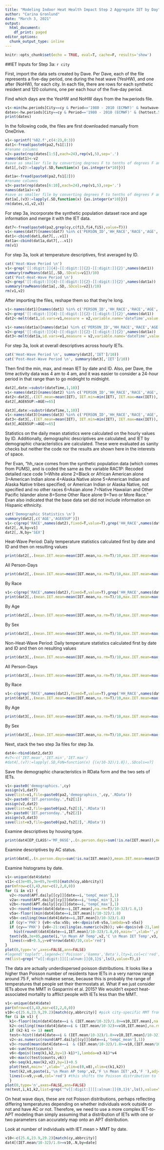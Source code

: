 ---
title: "Modeling Indoor Heat Health Impact Step 2 Aggregate IET by Day"
author: "Carina Gronlund"
date: "March 3, 2021"
output:
  html_document:
    df_print: paged
editor_options:
  chunk_output_type: inline
---

```{r, include=FALSE}
knitr::opts_chunk$set(echo = TRUE, eval=T, cache=F, results='show')
```

##IET Inputs for Step 3a: `r city`

First, import the data sets created by Dave. Per Dave, each of the file represents a five-day period, one during the heat wave (YesHW), and one after (NoHW), for each city. In each file, there are rows for each synthetic resident and 120 columns, one per each hour of the five-day period.

Find which days are the YesHW and NoHW days from the hw.periods file.
```{r, results='show'}
v1<-min(hw.periods[City==cy & Period=='1980 - 2010 (ECMWF)' & heatwave=='post',date]) #the day after the heatwave
dates<-hw.periods[City==cy & Period=='1980 - 2010 (ECMWF)' & (hottest.5.days.GCM==T | date>v1),date]
print(dates)
```

In the following code, the files are first downloaded manually from OneDrive.
```{r}
v1<-sprintf('%02.f',c(4:23,0:3))
dat1<-fread(paste0(pa2,fs1[1]))
#rename columns
v2<-paste(rep(dates[1:5],each=24),rep(v1,5),sep='.')
names(dat1)<-v2
#save as smaller file by converting degrees F to tenths of degrees F and converting to integer
dat1[,(v2):=lapply(.SD,function(x) {as.integer(x*10)})]

dat1a<-fread(paste0(pa2,fs1[2]))
#rename columns
v3<-paste(rep(dates[6:10],each=24),rep(v1,5),sep='.')
names(dat1a)<-v3
#save as smaller file by converting degrees F to tenths of degrees F and converting to integer
dat1a[,(v3):=lapply(.SD,function(x) {as.integer(x*10)})]
rm(dates,v1,v2,v3)
```

For step 3a, incorporate the synthetic population dataset race and age information and merge it with the IET data.
```{r}
dat7<-fread(paste0(pa2,grep(cy,c(fi3,fi4,fi5),value=T)))
v1<-names(dat7)[names(dat7) %in% c('PERSON_ID','HH_RACE','RACE','AGE','SEX','AC_STATUS','EP_CLASS','HH_INCOME','OCC')]
dat1<-cbind(dat1,dat7[,..v1])
dat1a<-cbind(dat1a,dat7[,..v1])
rm(v1)
```

For step 3a, look at temperature descriptives, first averaged by ID.
```{r, echo=F}
cat('Heat-Wave Period \n')
v1<-grep('[[:digit:]]{4}-[[:digit:]]{2}-[[:digit:]]{2}',names(dat1))
summary(rowMeans(dat1[,.SD,.SDcols=v1])/10)
cat('Post-Heat-Wave Period \n')
v2<-grep('[[:digit:]]{4}-[[:digit:]]{2}-[[:digit:]]{2}',names(dat1a))
summary(rowMeans(dat1a[,.SD,.SDcols=v2])/10)
rm(v1,v2)
```

After importing the files, reshape them so that they're long.
```{r}
v1<-names(dat1)[names(dat1) %in% c('PERSON_ID','HH_RACE','RACE','AGE','SEX','AC_STATUS','EP_CLASS','HH_INCOME','OCC')]
v2<-grep('[[:digit:]]{4}-[[:digit:]]{2}-[[:digit:]]{2}',names(dat1))
dat2<-melt(dat1,id.vars=v1,measure = v2,variable.name='dateTime',value.name='IET')

v1<-names(dat1a)[names(dat1a) %in% c('PERSON_ID','HH_RACE','RACE','AGE','SEX','AC_STATUS','EP_CLASS','HH_INCOME','OCC')]
v2<-grep('[[:digit:]]{4}-[[:digit:]]{2}-[[:digit:]]{2}',names(dat1a))
dat3<-melt(dat1a,id.vars=v1,measure = v2,variable.name='dateTime',value.name='IET')
```

For step 3a, look at overall descriptives across hourly IETs.
```{r, echo=F}
cat('Heat-Wave Period \n', summary(dat2[,'IET']/10))
cat('Post-Heat-Wave Period \n', summary(dat3[,'IET']/10))
```

Then find the min, max, and mean IET by date and ID. Also, per Dave, the time activity data was 4 am to 4 am, and it was easier to consider a 24-hour period in that range than to go midnight to midnight.
```{r}
dat2[,date:=substr(dateTime,1,10)]
v1<-names(dat2)[names(dat2) %in% c('PERSON_ID','HH_RACE','RACE','AGE','SEX','AC_STATUS','EP_CLASS','HH_INCOME','OCC')]
dat2<-dat2[,.(IET.mean=mean(IET), IET.min=min(IET), IET.max=max(IET)), by=c('date',v1)]
dat2[,AGE65UP:=AGE>=65]

dat3[,date:=substr(dateTime,1,10)]
v1<-names(dat3)[names(dat3) %in% c('PERSON_ID','HH_RACE','RACE','AGE','SEX','AC_STATUS','EP_CLASS','HH_INCOME','OCC')]
dat3<-dat3[,.(IET.mean=mean(IET), IET.min=min(IET), IET.max=max(IET)), by=c('date',v1)]
dat3[,AGE65UP:=AGE>=65]
```

Statistics on the daily mean statistics were calculated on the hourly values by ID. Additionally, demographic descriptives are calculated, and IET by demographic characteristics are calculated. These were evaluated as sanity checks but neither the code nor the results are shown here in the interests of space.

Per Evan, "hh_race comes from the synthetic population data (which comes from PUMS), and is coded the same as the variable RAC1P:
Recoded detailed race code 1=White alone 2=Black or African American alone 3=American Indian alone 4=Alaska Native alone 5=American Indian and Alaska Native tribes specified; or American Indian or Alaska Native, not specified and no other races 6=Asian alone 7=Native Hawaiian and Other Pacific Islander alone 8=Some Other Race alone 9=Two or More Race." Evan also indicated that the base data set did not include information on Hispanic ethnicity.
```{r, results='hide', eval=F, echo=F}
cat('Demographic Statistics \n')
summary(dat2[,c('AGE','AGE65UP')])
v1<-c(grep('RACE',names(dat2),fixed=T,value=T),grep('HH_RACE',names(dat2),fixed=T,value=T))[1]
dat2[,.N,by=v1]
dat2[,.N,by='SEX']
```

Heat-Wave Period: Daily temperature statistics calculated first by date and ID and then on resulting values
```{r, results='hide', eval=F, echo=F}
print(dat2[,.(mean.IET.mean=mean(IET.mean,na.rm=T)/10,max.IET.mean=max(IET.mean,na.rm=T)/10,min.IET.mean=min(IET.mean,na.rm=T)/10,  min.IET.min=min(IET.min,na.rm=T)/10, max.IET.max=max(IET.max,na.rm=T)/10),by=.(date)])
```


All Person-Days
```{r, results='hide', eval=F, echo=F}
print(dat2[,.(mean.IET.mean=mean(IET.mean,na.rm=T)/10,max.IET.mean=max(IET.mean,na.rm=T)/10,min.IET.mean=min(IET.mean,na.rm=T)/10,  min.IET.min=min(IET.min,na.rm=T)/10, max.IET.max=max(IET.max,na.rm=T)/10)])
```

By Race
```{r, results='hide', eval=F, echo=F}
v1<-c(grep('RACE',names(dat2),fixed=T,value=T),grep('HH_RACE',names(dat2),fixed=T,value=T))[1]
print(dat2[,.(mean.IET.mean=mean(IET.mean,na.rm=T)/10,max.IET.mean=max(IET.mean,na.rm=T)/10,min.IET.mean=min(IET.mean,na.rm=T)/10,  min.IET.min=min(IET.min,na.rm=T)/10, max.IET.max=max(IET.max,na.rm=T)/10),by=v1])
```

By Age
```{r, results='hide', eval=F, echo=F}
print(dat2[,.(mean.IET.mean=mean(IET.mean,na.rm=T)/10,max.IET.mean=max(IET.mean,na.rm=T)/10,min.IET.mean=min(IET.mean,na.rm=T)/10,  min.IET.min=min(IET.min,na.rm=T)/10, max.IET.max=max(IET.max,na.rm=T)/10),by=.(AGE65UP)])
```

By Sex
```{r, results='hide', eval=F, echo=F}
print(dat2[,.(mean.IET.mean=mean(IET.mean,na.rm=T)/10,max.IET.mean=max(IET.mean,na.rm=T)/10,min.IET.mean=min(IET.mean,na.rm=T)/10,  min.IET.min=min(IET.min,na.rm=T)/10, max.IET.max=max(IET.max,na.rm=T)/10),by=.(SEX)])
```

Non-Heat-Wave Period: Daily temperature statistics calculated first by date and ID and then on resulting values
```{r, results='hide', eval=F, echo=F}
print(dat3[,.(mean.IET.mean=mean(IET.mean,na.rm=T)/10,max.IET.mean=max(IET.mean,na.rm=T)/10,min.IET.mean=min(IET.mean,na.rm=T)/10,  min.IET.min=min(IET.min,na.rm=T)/10, max.IET.max=max(IET.max,na.rm=T)/10),by=.(date)])
```

All Person-Days
```{r, results='hide', eval=F, echo=F}
print(dat3[,.(mean.IET.mean=mean(IET.mean,na.rm=T)/10,max.IET.mean=max(IET.mean,na.rm=T)/10,min.IET.mean=min(IET.mean,na.rm=T)/10,  min.IET.min=min(IET.min,na.rm=T)/10, max.IET.max=max(IET.max,na.rm=T)/10)])
```

By Race
```{r, results='hide', eval=F, echo=F}
v1<-c(grep('RACE',names(dat2),fixed=T,value=T),grep('HH_RACE',names(dat2),fixed=T,value=T))[1]
print(dat3[,.(mean.IET.mean=mean(IET.mean,na.rm=T)/10,max.IET.mean=max(IET.mean,na.rm=T)/10,min.IET.mean=min(IET.mean,na.rm=T)/10,  min.IET.min=min(IET.min,na.rm=T)/10, max.IET.max=max(IET.max,na.rm=T)/10),by=v1])
```

By Age
```{r, results='hide', eval=F, echo=F}
print(dat3[,.(mean.IET.mean=mean(IET.mean,na.rm=T)/10,max.IET.mean=max(IET.mean,na.rm=T)/10,min.IET.mean=min(IET.mean,na.rm=T)/10,  min.IET.min=min(IET.min,na.rm=T)/10, max.IET.max=max(IET.max,na.rm=T)/10),by=.(AGE65UP)])
```

By Sex
```{r, results='hide', eval=F, echo=F}
print(dat3[,.(mean.IET.mean=mean(IET.mean,na.rm=T)/10,max.IET.mean=max(IET.mean,na.rm=T)/10,min.IET.mean=min(IET.mean,na.rm=T)/10,  min.IET.min=min(IET.min,na.rm=T)/10, max.IET.max=max(IET.max,na.rm=T)/10),by=.(SEX)])
```


Next, stack the two step 3a files for step 3a.
```{r, results='show'}
dat4<-rbind(dat2,dat3)
#v7<-c('IET.mean','IET.min','IET.max')
#dat4[,(v7):=lapply(.SD,FUN=function(x) {(x/10-32)/1.8}),.SDcols=v7]
```

Save the demographic characteristics in RData form and the two sets of IETs.
```{r}
v1<-paste0('demographics.',cy)
assign(v1,dat7)
save(list=v1,file=paste0(pa2,'demographics_',cy,'.RData'))
v2<-paste0('IET.personday.',fs2[1])
assign(v2,dat2)
save(list=v2,file=paste0(pa2,fs2[1],'.RData'))
v3<-paste0('IET.personday.',fs2[2])
assign(v3,dat3)
save(list=v3,file=paste0(pa2,fs2[2],'.RData'))
```

Examine descriptives by housing type.
```{r, results='show'}
print(dat4[EP_CLASS!='MF_06SE',.(n.person.days=sum(!is.na(IET.mean)),mean.IET.mean=mean(IET.mean,na.rm=T)/10,max.IET.mean=max(IET.mean,na.rm=T)/10,min.IET.mean=min(IET.mean,na.rm=T)/10,  min.IET.min=min(IET.min,na.rm=T)/10, max.IET.max=max(IET.max,na.rm=T)/10),by=.(EP_CLASS)])
```

Examine descriptives by AC status.
```{r, results='show'}
print(dat4[,.(n.person.days=sum(!is.na(IET.mean)),mean.IET.mean=mean(IET.mean,na.rm=T)/10,max.IET.mean=max(IET.mean,na.rm=T)/10,min.IET.mean=min(IET.mean,na.rm=T)/10,  min.IET.min=min(IET.min,na.rm=T)/10, max.IET.max=max(IET.max,na.rm=T)/10),by=.(AC_STATUS)])
```

Examine histograms by date.
```{r}
v1<-unique(dat4$date)
v11<-c(3e+05,3e+05,7e+05)[match(cy,abbrcity)]
par(mfrow=c(3,4),mar=c(2,2,0,0))
for (i in v1) {
  v2<-round(APT.daily[[cy]][date==i,'tempC_mean'],1)
  v2a<-round(APT.daily[[cy]][date==i,'tempC_min'],1)
  v2b<-round(APT.daily[[cy]][date==i,'tempC_max'],1)
  v3<-round((mean(dat4[date==i,IET.mean],na.rm=T)/10-32)/1.8,1)
  v5a<-floor((min(dat4[date==i,IET.mean])/10-32)/1.8)
  v5b<-ceiling((max(dat4[date==i,IET.mean])/10-32)/1.8)
  if (cy!='PHX') {v8<-v5a:v5b; v4<-dpois(v8-v5a,lambda=v3-v5a)}
  if (cy=='PHX') {v8<-21:ceiling(as.numeric(v2b)); v4<-dpois(v8-21,lambda=v3-21)}
    hist(round((dat4[date==i,IET.mean]/10-32)/1.8,0),main='',xlab='',ylim=c(0,v11),breaks=v8)
  text(v5b,3e+05,paste(i,'\n Mean AP Temp',v2,'C \n Mean IET Temp',v3,'C \n Min AP',v2a,'C \n Max AP',v2b,'C '),adj=c(1,1))
  lines(x=v8+0.5,y=v4*nrow(dat4)/10,col='red')
}
plot(0,type='n',axes=FALSE,ann=FALSE)
#legend('topleft',legend=c('Poisson','Gamma','Beta'),lty=1,col=c('red','green','blue'),bty='n',xpd=T)
rm(list=grep('^v[[:digit:]][[:alnum:]]{0,1}$',ls(),value=T),i)
```

The data are actually underdispersed poisson distributions. It looks like a higher than Poisson number of residents have IETs in a very narrow range around 75 F, which makese sense, because this is probably the range of temperatures that people set their thermostats at. What if we just consider IETs above the MMT in Gasparrini et al. 2015? We wouldn't expect heat-associated mortality to afflict people with IETs less than the MMT.
```{r}
v1<-unique(dat4$date)
par(mfrow=c(3,4),mar=c(2,2,0,0))
v10<-c(25.6,23.9,29.2)[match(cy,abbrcity)] #pick city-specific MMT from Gasparrini et al. 2015
for (i in v1) {
  k1<-floor((min(dat4[date==i & (IET.mean/10-32)/1.8>=v10,IET.mean],na.rm=T)/10-32)/1.8*1)/1
  k2<-ceiling((max(dat4[date==i & (IET.mean/10-32)>=v10,IET.mean],na.rm=T)/10-32)/1.8*1)/1
  if (k2-k1 <= 1) next
  test<-hist((dat4[date==i & (IET.mean/10-32)/1.8>=v10,IET.mean]/10-32)/1.8,breaks=seq(k1,k2),plot=F)  
  v2<-as.numeric(round(APT.daily[[cy]][date==i,'tempC_mean'],1))
  v3<-round(mean(dat4[date==i  & (IET.mean/10-32)/1.8>=v10,(IET.mean/10-32)/1.8],na.rm=T),1)
  v4<-sum(test$counts)
  v6<-dpois((seq(k1,k2,by=1)-k1)*1,lambda=v3-k1)*v4
  v8<-max(c(test$counts,v6))
  v9<-seq(k1,max(k2,v2),by=1)+0.5
  plot(test,main='',xlab='',ylim=c(0,v8),xlim=c(k1,k2))
  text(k2,v8,paste(i,'\n Mean AP temp',v2,'F \n Mean IET',v3,'F '),adj=c(1,1))
  lines(x=v9,y=v6,col='red') #this shifts the Poisson distribution to line up with the histogram bars (+0.25)
  }
plot(0,type='n',axes=FALSE,ann=FALSE)
rm(test,i,k1,k2,list=grep('^v[[:digit:]][[:alnum:]]{0,1}$',ls(),value=T))
```

On heat wave days, these are not Poisson distributions, perhaps reflecting differing temperatures depending on whether individuals work outside or not and have AC or not. Therefore, we need to use a more complex IET-to-APT modeling than simply assuming that a distribution of IETs with one or two parameters can accurately map onto an APT distribution.

Look at number of individuals with IET.mean > MMT by date.
```{r, results='show'}
v10<-c(25.6,23.9,29.2)[match(cy,abbrcity)]
dat4[(IET.mean/10-32)/1.8>=v10,.N,by=date]
```

